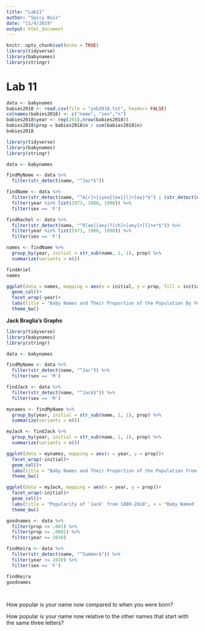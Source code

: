 ```yaml
---
title: "Lab11"
author: "Spicy Bois"
date: "11/4/2019"
output: html_document
---
```


```r
knitr::opts_chunk$set(echo = TRUE)
library(tidyverse)
library(babynames)
library(stringr)
```

# Lab 11

```r
data <- babynames
babies2018 <- read.csv(file = "yob2018.txt", header= FALSE)
colnames(babies2018) <- c("name", "sex","n")
babies2018$year <- rep(2018,nrow(babies2018))
babies2018$prop = babies2018$n / sum(babies2018$n)
babies2018
```


```r
library(tidyverse)
library(babynames)
library(stringr)

data <- babynames

findMyName <- data %>% 
  filter(str_detect(name, "^Jac*$"))

findName <- data %>%
  filter(str_detect(name, "^A[r]+[iyea][ea][l]+[ea]*$") | (str_detect(name, "^R[ae][aey]?[ch]+[aey]+[l]+e*$"))) %>% 
  filter(year %in% list(1973, 1988, 1990)) %>% 
  filter(sex == 'F')

findRachel <- data %>%
  filter(str_detect(name, "^R[ae][aey]?[ch]+[aey]+[l]+e*$")) %>% 
  filter(year %in% list(1973, 1988, 1990)) %>% 
  filter(sex == 'F')

names <- findName %>% 
  group_by(year, initial = str_sub(name, 1, 1), prop) %>% 
  summarize(variants = n())

findAriel
names

ggplot(data = names, mapping = aes(x = initial, y = prop, fill = initial))+
  geom_col()+
  facet_wrap(~year)+
  labs(title = "Baby Names and Their Proportion of the Population By Year", x = "Names (All Versions of Ariel and Rachel)", y = "Proportion of Babies w/ that Name")+
  theme_bw()
```

**Jack Braglia's Graphs**
```r
library(tidyverse)
library(babynames)
library(stringr)

data <- babynames

findMyName <- data %>% 
  filter(str_detect(name, "^Jac")) %>% 
  filter(sex == 'M')

findJack <- data %>% 
  filter(str_detect(name, "^Jack$")) %>% 
  filter(sex == 'M')

mynames <- findMyName %>% 
  group_by(year, initial = str_sub(name, 1, 1), prop) %>% 
  summarize(variants = n())

myJack <- findJack %>% 
  group_by(year, initial = str_sub(name, 1, 1), prop) %>% 
  summarize(variants = n())

ggplot(data = mynames, mapping = aes(x = year, y = prop))+
  facet_wrap(~initial)+
  geom_col()+
  labs(title = "Baby Names and Their Proportion of the Population from 1880-2018", x = "Names Starting with 'Jac'", y = "Proportion of Babies w/ that Name")+
  theme_bw()

ggplot(data = myJack, mapping = aes(x = year, y = prop))+
  facet_wrap(~initial)+
  geom_col()+
  labs(title = "Popularity of 'Jack' from 1880-2018", x = "Baby Named 'Jack'", y = "Proportion of Babies w/ Name Jack")+
  theme_bw()

goodnames <- data %>% 
  filter(prop <= .001) %>% 
  filter(prop >= .0001) %>% 
  filter(year >= 2010) 

findKeira <- data %>% 
  filter(str_detect(name, "^Summer$")) %>% 
  filter(year >= 2010) %>% 
  filter(sex == 'F')

findKeira
goodnames

  

```

How popular is your name now compared to when you were born? 

How popular is your name now relative to the other names that start with the same three letters?


